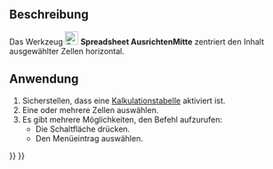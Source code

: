 <languages/>

{{Docnav/de
|[[Spreadsheet_AlignLeft/de|AusrichtenLinks]]
|[[Spreadsheet_AlignRight/de|AusrichtenRechts]]
|[[Spreadsheet_Workbench/de|Spreadsheet]]
|IconL=Spreadsheet_AlignLeft.svg
|IconR=Spreadsheet_AlignRight.svg
|IconC=Workbench_Spreadsheet.svg
}}

{{GuiCommand/de
|Name=Spreadsheet AlignCenter
|Name/de=Spreadsheet AusrichtenMitte
|MenuLocation=Kalkulationstabelle → Ausrichtung → Zentrieren
|Workbenches=[[Spreadsheet_Workbench/de|Spreadsheet]]
|Version=0.17
}}

<span id="Description"></span>
==Beschreibung==

Das Werkzeug [[File:Spreadsheet_AlignCenter.svg|24px]] '''Spreadsheet AusrichtenMitte''' zentriert den Inhalt ausgewählter Zellen horizontal.

<span id="Usage"></span>
==Anwendung==

# Sicherstellen, dass eine [[Spreadsheet_CreateSheet/de|Kalkulationstabelle]] aktiviert ist.
# Eine oder mehrere Zellen auswählen.
# Es gibt mehrere Möglichkeiten, den Befehl aufzurufen:
#* Die Schaltfläche {{Button|[[File:Spreadsheet_AlignCenter.svg|16px]] [[Spreadsheet_AlignCenter/de|Zentrieren]]}} drücken.
#* Den Menüeintrag {{MenuCommand|Kalkulationstabelle → Ausrichtung → [[File:Spreadsheet_AlignCenter.svg|16px]] Zentrieren}} auswählen.


{{Docnav/de
|[[Spreadsheet_AlignLeft/de|AusrichtenLinks]]
|[[Spreadsheet_AlignRight/de|AusrichtenRechts]]
|[[Spreadsheet_Workbench/de|Spreadsheet]]
|IconL=Spreadsheet_AlignLeft.svg
|IconR=Spreadsheet_AlignRight.svg
|IconC=Workbench_Spreadsheet.svg
}}

{{Spreadsheet_Tools_navi{{#translation:}}}}
{{Userdocnavi{{#translation:}}}}